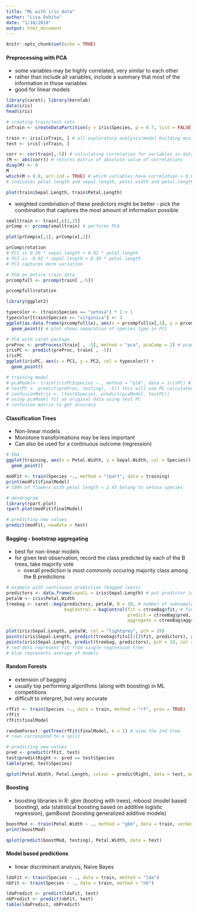 ```yaml
---
title: "ML with iris data"
author: "Lisa Oshita"
date: "1/18/2018"
output: html_document
---
```


```r
knitr::opts_chunk$set(echo = TRUE)
```

#### Preprocessing with PCA 

* some variables may be highly correlated, very similar to each other 
* rather than include all variables, include a summary that most of the information in those variables
* good for linear models

```r
library(caret); library(kernlab)
data(iris)
head(iris)
```

```r
# creating train/test sets
inTrain <- createDataPartition(y = iris$Species, p = 0.7, list = FALSE) # returns a matrix with all observations for training set (in this case 70% of full data)

train <- iris[inTrain, ] # all exploratory analysis/model building must happen in training set
test <- iris[-inTrain, ]
```

```r
corr <- cor(train[,-5]) # calculating correlation for variables in data, with response removed
(M <- abs(corr)) # returns matrix of absolute value of correlations
diag(M) <- 0
M
which(M > 0.8, arr.ind = TRUE) # which variables have correlation > 0.8
# indicates petal.length and sepal.length, petal.width and petal.length are highly correlated 

plot(train$Sepal.Length, train$Petal.Length)
```

* weighted combination of these predictors might be better - pick the combination that captures the most amount of information possible

```r
smalltrain <- train[,c(1,3)]
prComp <- prcomp(smalltrain) # performs PCA 

plot(prComp$x[,1], prComp$x[,2])

prComp$rotation 
# PC1 is 0.39 * sepal.length + 0.92 * petal.length
# PC2 is -0.92 * sepal.length + 0.39 * petal.length
# PC1 captures more variation
```

```r
# PCA on entire train data 
prcompfull <- prcomp(train[ ,-5])

prcompfull$rotation

library(ggplot2)

typecolor <- (train$Species == "setosa") * 1 + 1
typecolor[train$Species == "virginica"] <- 3
ggplot(as.data.frame(prcompfull$x), aes(x = prcompfull$x[,1], y = prcompfull$x[,2], col = typecolor)) + 
  geom_point() # plot shows separation of species type in PC1
```

```r
# PCA with caret package
preProc <- preProcess(train[ , -5], method = "pca", pcaComp = 2) # pcaComp indicates number of PC to compute
irisPC <- predict(preProc, train[ , -5])
irisPC
ggplot(irisPC, aes(x = PC1, y = PC2, col = typecolor)) + 
  geom_point()

# training model 
# pcaModel<- train(irisPC$species ~., method = "glm", data = irisPC) # WILL NOT WORK - glms only predict 2 classes
# testPC <- predict(preProc, testing[, -5]) this will use PC calculated from training data and get new values for test data 
# confusionMatrix <- (test$Species, predict(pcaModel, testPC))
# using pcaModel fit on original data using test PC
# confusion matrix to get accuracy 
```

#### Classification Trees

* Non-linear models
* Monotone transformations may be less important
* Can also be used for a continuous outcome (regression)

```r
# EDA
ggplot(training, aes(x = Petal.Width, y = Sepal.Width, col = Species)) + 
  geom_point()
```

```r
modFit <- train(Species ~., method = "rpart", data = training)
print(modFit$finalModel)
# 100% of flowers with petal length < 2.45 belong to setosa species 

# dendrogram
library(rpart.plot)
rpart.plot(modFit$finalModel)

# predicting new values
predict(modFit, newdata = test)
```

#### Bagging - bootstrap aggregating

* best for non-linear models 
* for given test observation, record the class predicted by each of the B trees, take majority vote
    + overall prediction is most commonly occuring majority class among the B predictions

```r
# example with continuous prediction (bagged loess)
predictors <- data.frame(sepalL = iris$Sepal.Length) # put predictor in df 
petalW <- iris$Petal.Width 
treebag <- caret::bag(predictors, petalW, B = 10, # number of subsamples to take 
                      bagControl = bagControl(fit = ctreeBag$fit, # funct to be applied to fit model each time
                                              predict = ctreeBag$pred,
                                              aggregate = ctreeBag$aggregate)) # ex: average predictions

plot(iris$Sepal.Length, petalW, col = "lightgrey", pch = 19)
points(iris$Sepal.Length, predict(treebag$fits[[1]]$fit, predictors), pch = 19, col = "red") 
points(iris$Sepal.Length, predict(treebag, predictors), pch = 19, col = "blue")
# red dots represent fit from single regression tree
# blue represents average of models 
```

#### Random Forests

* extension of bagging 
* usually top performing algorithms (along with boosting) in ML competitions
* difficult to interpret, but very accurate

```r
rfFit <- train(Species ~., data = train, method = "rf", prox = TRUE)
rfFit
rfFit$finalModel

randomForest::getTree(rfFit$finalModel, k = 2) # view the 2nd tree
# rows correspond to a split

# predicting new values
pred <- predict(rfFit, test)
test$predictRight <- pred == test$Species
table(pred, test$Species)

qplot(Petal.Width, Petal.Length, colour = predictRight, data = test, main = "New Data Predictions")
```

#### Boosting

* boosting libraries in R: gbm (booting with trees), mboost (model based boosting), ada (statistical boosting based on additive logistic regression), gamBoost (boosting generalized additive models)

```r
boostMod <- train(Petal.Width ~ ., method = "gbm", data = train, verbose = FALSE)
print(boostMod)

qplot(predict(boostMod, testing), Petal.Width, data = test)
```

#### Model based predictions

* linear discriminant analysis, Naive Bayes

```r
ldaFit <- train(Species ~ ., data = train, method = "lda")
nbFit <- train(Species ~ ., data = train, method = "nb")

ldaPredict <- predict(ldaFit, test)
nbPredict <- predict(nbFit, test)
table(ldaPredict, nbPredict)
```












